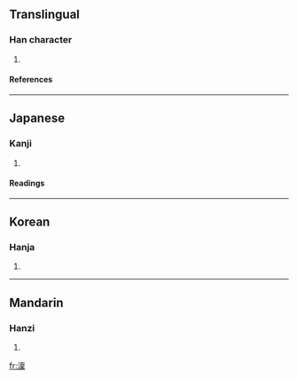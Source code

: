 ==Translingual==
===Han character===
{{Han char|rn=85|rad=水|as=13|sn=16|four=|canj=水卜田木 (EYWD)}}
# {{defn|Han|sort=水13}}
====References====
{{Han ref|kx=0652.380|dkj=18377|dj=1062.270|hdz=31763.040|uh=6F9F|ud=28575}}

----
==Japanese==
===Kanji===
{{ja-kanji|grade=|rs=水13}}
# {{defn|Japanese}} 
====Readings====
{{ja-readings|on=[[りん]] (rin)|kun=[[さむい]] (samui)}}

----
==Korean==
===Hanja===
{{ko-hanja|hangeul=름>늠|eumhun=|rv=reum>neum|mr=rŭm>nŭm|y=lum>num}}
# {{defn|Korean}}

----
==Mandarin==
===Hanzi===
{{cmn-hanzi|pin=[[lǐn]] (lin3)|wg=lin<sup>3</sup>}}
# {{defn|Mandarin}}

[[fr:澟]]